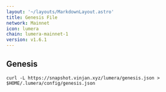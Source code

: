 ```yaml
---
layout: '~/layouts/MarkdownLayout.astro'
title: Genesis File
network: Mainnet
icon: lumera
chain: lumera-mainnet-1
version: v1.6.1
---
```

## Genesis 

```
curl -L https://snapshot.vinjan.xyz/lumera/genesis.json > $HOME/.lumera/config/genesis.json
```
